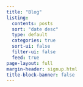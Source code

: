 ```yaml
---
title: "Blog"
listing:
  contents: posts
  sort: "date desc"
  type: default
  categories: true
  sort-ui: false
  filter-ui: false
  feed: true
page-layout: full
margin-header: signup.html
title-block-banner: false
---
```

::: {.column-page}

:::